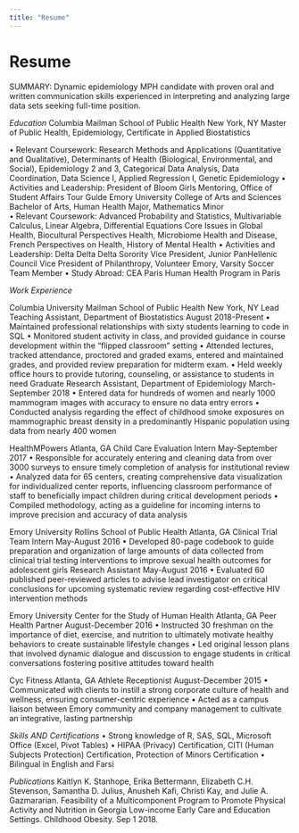 ```yaml
---
title: "Resume"
---
```


# Resume

SUMMARY: Dynamic epidemiology MPH candidate with proven oral and written communication skills experienced in interpreting and analyzing large data sets seeking full-time position.

*Education*
Columbia Mailman School of Public Health	New York, NY
Master of Public Health, Epidemiology, Certificate in Applied Biostatistics 

•	Relevant Coursework: Research Methods and Applications (Quantitative and Qualitative), Determinants of Health (Biological, Environmental, and Social), Epidemiology 2 and 3, Categorical Data Analysis, Data Coordination, Data Science I, Applied Regression I, Genetic Epidemiology
•	Activities and Leadership: President of Bloom Girls Mentoring, Office of Student Affairs Tour Guide
Emory University College of Arts and Sciences
Bachelor of Arts, Human Health Major, Mathematics Minor                                         
•	Relevant Coursework: Advanced Probability and Statistics, Multivariable Calculus, Linear Algebra, Differential Equations Core Issues in Global Health, Biocultural Perspectives Health, Microbiome Health and Disease, French Perspectives on Health, History of Mental Health
•	Activities and Leadership: Delta Delta Delta Sorority Vice President, Junior PanHellenic Council Vice President of Philanthropy, Volunteer Emory, Varsity Soccer Team Member
•	Study Abroad: CEA Paris Human Health Program in Paris

*Work Experience*

Columbia University Mailman School of Public Health 	New York, NY
Lead Teaching Assistant, Department of Biostatistics 	August 2018-Present
•	Maintained professional relationships with sixty students learning to code in SQL
•	Monitored student activity in class, and provided guidance in course development within the “flipped classroom” setting
•	Attended lectures, tracked attendance, proctored and graded exams, entered and maintained grades, and provided review preparation for midterm exam.
•	Held weekly office hours to provide tutoring, counseling, or assistance to students in need
Graduate Research Assistant, Department of Epidemiology 	March-September 2018
•	Entered data for hundreds of women and nearly 1000 mammogram images with accuracy to ensure no data entry errors
•	Conducted analysis regarding the effect of childhood smoke exposures on mammographic breast density in a predominantly Hispanic population using data from nearly 400 women

HealthMPowers	Atlanta, GA
Child Care Evaluation Intern  	  May-September 2017
•	Responsible for accurately entering and cleaning data from over 3000 surveys to ensure timely completion of analysis for institutional review 
•	Analyzed data for 65 centers, creating comprehensive data visualization for individualized center reports, influencing classroom performance of staff to beneficially impact children during critical development periods
•	Compiled methodology, acting as a guideline for incoming interns to improve precision and accuracy of data analysis 

Emory University Rollins School of Public Health	Atlanta, GA
Clinical Trial Team Intern 	  May-August 2016
•	Developed 80-page codebook to guide preparation and organization of large amounts of data collected from clinical trial testing interventions to improve sexual health outcomes for adolescent girls
Research Assistant	May-August 2016
•	Evaluated 60 published peer-reviewed articles to advise lead investigator on critical conclusions for upcoming systematic review regarding cost-effective HIV intervention methods

Emory University Center for the Study of Human Health	Atlanta, GA
Peer Health Partner	        August-December 2016
•	Instructed 30 freshman on the importance of diet, exercise, and nutrition to ultimately motivate healthy behaviors to create sustainable lifestyle changes
•	Led original lesson plans that involved dynamic dialogue and discussion to engage students in critical conversations fostering positive attitudes toward health

Cyc Fitness	  Atlanta, GA
Athlete Receptionist	August-December 2015
•	Communicated with clients to instill a strong corporate culture of health and wellness, ensuring consumer-centric experience 
•	Acted as a campus liaison between Emory community and company management to cultivate an integrative, lasting partnership 

*Skills AND Certifications*
•	Strong knowledge of R, SAS, SQL, Microsoft Office (Excel, Pivot Tables)
•	HIPAA (Privacy) Certification, CITI (Human Subjects Protection) Certification, Protection of Minors Certification
•	Bilingual in English and Farsi

*Publications*
Kaitlyn K. Stanhope, Erika Bettermann, Elizabeth C.H. Stevenson, Samantha D. Julius, Anusheh Kafi, Christi Kay, and Julie A. Gazmararian. Feasibility of a Multicomponent Program to Promote Physical Activity and Nutrition in Georgia Low-income Early Care and Education Settings. Childhood Obesity. Sep 1 2018.
